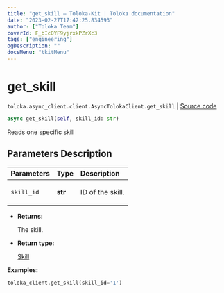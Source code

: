 ```yaml
---
title: "get_skill — Toloka-Kit | Toloka documentation"
date: "2023-02-27T17:42:25.834593"
author: ["Toloka Team"]
coverId: F_bIcOYF9yjrxkPZrXc3
tags: ["engineering"]
ogDescription: ""
docsMenu: "tkitMenu"
---
```


# get_skill
`toloka.async_client.client.AsyncTolokaClient.get_skill` | [Source code](https://github.com/Toloka/toloka-kit/blob/v1.1.4/src/async_client/client.py#L0)

```python
async get_skill(self, skill_id: str)
```

Reads one specific skill

## Parameters Description

| Parameters | Type | Description |
| :----------| :----| :-----------|
`skill_id`|**str**|<p>ID of the skill.</p>

* **Returns:**

  The skill.

* **Return type:**

  [Skill](/docs/toloka-kit/reference/toloka.client.skill.Skill)

**Examples:**

```python
toloka_client.get_skill(skill_id='1')
```